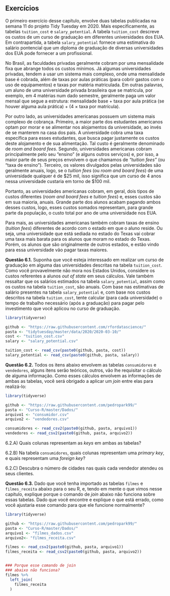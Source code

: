 



## Exercícios {.unnumbered}


O primeiro exercício desse capítulo, envolve duas tabelas publicadas na semana 11 do projeto Tidy Tuesday em 2020. Mais especificamente, as tabelas `tuition_cost` e `salary_potential`. A tabela `tuition_cost` descreve os custos de um curso de graduação em diferentes universidades dos EUA. Em contrapartida, a tabela `salary_potential` fornece uma estimativa do salário pontencial que um diploma de graduação de diversas universidades dos EUA pode fornecer a um profissional. 

No Brasil, as faculdades privadas geralmente cobram por uma mensalidade fixa que abrange todos os custos mínimos. Já algumas universidades privadas, tendem a usar um sistema mais complexo, onde uma mensalidade base é cobrada, além de taxas por aulas práticas (para cobrir gastos com o uso de equipamentos) e taxas por matéria matriculada. Em outras palavras, um aluno de uma universidade privada brasileira que se matricula, por exemplo, em 4 matérias num dado semestre, geralmente paga um valor mensal que segue a estrutura: mensalidade base + taxa por aula prática (se houver alguma aula prática) + (4 $\times$ taxa por matrícula). 

Por outro lado, as universidades americanas possuem um sistema mais complexo de cobrança. Primeiro, a maior parte dos estudantes americanos optam por morar e se alimentar nos alojamentos da universidade, ao invés de se manterem na casa dos pais. A universidade cobra uma taxa específica para esses estudantes, que busca pagar justamente os custos deste alojamento e de sua alimentação. Tal custo é geralmente denominado de *room and board fees*. Segundo, universidades americanas cobram principalmente pelo seu "ensino" (e alguns outros serviços) e, por isso, a maior parte de seus preços envolvem o que chamamos de *"tuition fees"* (ou "taxa de ensino"). Terceiro, os valores divulgados pelas universidades são geralmente anuais, logo, se o *tuition fees* (ou *room and board fees*) de uma universidade qualquer é de \$25 mil, isso significa que um curso de 4 anos nessa universidade custaria em torno de \$100 mil.

Portanto, as universidades americanas cobram, em geral, dois tipos de custos diferentes (*room and board fees* e *tuition fees*) e, esses custos são em sua maioria, anuais. Grande parte dos alunos acabam pagando ambos desses custos, logo, esses custos somados representam, para grande parte da população, o custo total por ano de uma universidade nos EUA.

Para mais, as universidades americanas também cobram taxas de ensino (*tuition fees*) diferentes de acordo com o estado em que o aluno reside. Ou seja, uma universidade que está sediada no estado do Texas vai cobrar uma taxa mais barata para os alunos que moram no estado do Texas. Porém, os alunos que são originalmente de outros estados, e estão vindo para essa universidade vão pagar taxas maiores.



**Questão 6.1.** Suponha que você esteja interessado em realizar um curso de graduação em alguma das universidades descritas na tabela `tuition_cost`. Como você provavelmente não mora nos Estados Unidos, considere os custos referentes a alunos *out of state* em seus cálculos. Vale também ressaltar que os salários estimados na tabela `salary_potential`, assim como os custos na tabela `tuition_cost`, são anuais. Com base nas estimativas de salário presentes na tabela `salary_potential` e, com base nos custos descritos na tabela `tuition_cost`, tente calcular (para cada universidade) o tempo de trabalho necessário (após a graduação) para pagar pelo investimento que você aplicou no curso de graduação.



```r
library(tidyverse)

github <- "https://raw.githubusercontent.com/rfordatascience/"
pasta <- "tidytuesday/master/data/2020/2020-03-10/"
cost <- "tuition_cost.csv"
salary <- "salary_potential.csv"

tuition_cost <- read_csv(paste0(github, pasta, cost))
salary_potential <- read_csv(paste0(github, pasta, salary))
```




**Questão 6.2.** Todos os itens abaixo envolvem as tabelas `consumidores` e `vendedores`, alguns itens serão teóricos, outros, vão lhe requisitar o cálculo de alguma informação. Como esses cálculos envolvem as informações de ambas as tabelas, você será obrigado a aplicar um *join* entre elas para realizá-lo:


```r
library(tidyverse)

github <- "https://raw.githubusercontent.com/pedropark99/"
pasta <- "Curso-R/master/Dados/"
arquivo1 <- "consumidor.csv"
arquivo2 <- "vendedores.csv"

consumidores <- read_csv2(paste0(github, pasta, arquivo1))
vendedores <- read_csv2(paste0(github, pasta, arquivo2))
```


6.2.A) Quais colunas representam as *keys* em ambas as tabelas?

6.2.B) Na tabela `consumidores`, quais colunas representam uma *primary key*, e quais representam uma *foreign key*?

6.2.C) Descubra o número de cidades nas quais cada vendedor atendeu os seus clientes.





**Questão 6.3.** Dado que você tenha importado as tabelas `filmes` e `filmes_receita` abaixo para o seu R, e, tendo em mente o que vimos nesse capítulo, explique porque o comando de *join* abaixo não funciona sobre essas tabelas. Dado que você encontre e explique o que está errado, como você ajustaria esse comando para que ele funcione normalmente?


```r
library(tidyverse)

github <- "https://raw.githubusercontent.com/pedropark99/"
pasta <- "Curso-R/master/Dados/"
arquivo1 <- "filmes_dados.csv"
arquivo2<- "filmes_receita.csv"

filmes <- read_csv2(paste0(github, pasta, arquivo1))
filmes_receita <- read_csv2(paste0(github, pasta, arquivo2))


### Porque esse comando de join
### abaixo não funciona?
filmes %>% 
  left_join(
    filmes_receita
  )
```








